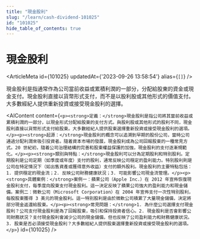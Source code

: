 ```yaml
---
title: "現金股利"
slug: "/learn/cash-dividend-101025"
id: "101025"
hide_table_of_contents: true
---
```



# 現金股利

<ArticleMeta id={101025} updatedAt={'2023-09-26 13:58:54'} alias={`[]`} />
<div className='border-solid border-b border-t-0 my-4 border-[var(--ifm-color-gray-300)]' />

現金股利是指通常作為公司當前收益或累積利潤的一部分，分配給股東的資金或現金支付。現金股利直接以貨幣形式支付，而不是以股利股或其他形式的價值支付。大多數經紀人提供重新投資或接受現金股利的選擇。

<AIContent content={`<p><strong>定義：</strong>現金股利是指公司將其當前收益或累積利潤的一部分，以現金形式分配給股東的支付方式。與股利股或其他形式的股利不同，現金股利直接以貨幣形式支付給股東。大多數經紀人提供股東選擇重新投資或接受現金股利的選項。</p><p><strong>起源：</strong>現金股利的概念可以追溯到早期的股份公司，當時公司通過分配利潤來吸引投資者。隨着資本市場的發展，現金股利成為公司回報股東的一種常見方式。20 世紀初，隨着公司治理結構的完善和股東權益保護的加強，現金股利的支付逐漸規範化。</p><p><strong>類別與特點：</strong>現金股利可以分為定期股利和特別股利。定期股利是公司定期（如季度或年度）支付的股利，通常反映公司穩定的盈利能力。特別股利則是公司在特定情況下（如出售資產或獲得意外收益）支付的額外股利。現金股利的主要特點包括：1. 提供穩定的現金流；2. 反映公司財務健康狀況；3. 可能影響公司現金流管理。</p><p><strong>具體案例：</strong>案例一：蘋果公司（Apple Inc.）在 2012 年宣佈恢復現金股利支付，每季度向股東支付現金股利。這一決定反映了蘋果公司強大的盈利能力和現金儲備。案例二：微軟公司（Microsoft Corporation）在 2004 年宣佈支付一次性特別股利，每股股東獲得 3 美元的現金股利。這一特別股利是由於微軟公司積累了大量現金儲備，決定將部分現金返還給股東。</p><p><strong>常見問題：</strong>1. 為什麼公司選擇支付現金股利？公司支付現金股利是為了回報股東，吸引和保持投資者信心。2. 現金股利是否會影響公司財務狀況？支付現金股利會減少公司的現金儲備，但也反映了公司盈利能力和財務健康狀況。3. 股東是否必須接受現金股利？大多數經紀人提供股東選擇重新投資或接受現金股利的選項。</p>`} id={101025} />
